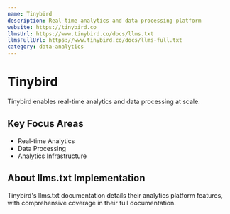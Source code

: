 ```yaml
---
name: Tinybird
description: Real-time analytics and data processing platform
website: https://tinybird.co
llmsUrl: https://www.tinybird.co/docs/llms.txt
llmsFullUrl: https://www.tinybird.co/docs/llms-full.txt
category: data-analytics
---
```


# Tinybird

Tinybird enables real-time analytics and data processing at scale.

## Key Focus Areas

- Real-time Analytics
- Data Processing
- Analytics Infrastructure

## About llms.txt Implementation

Tinybird's llms.txt documentation details their analytics platform features, with comprehensive coverage in their full documentation.
